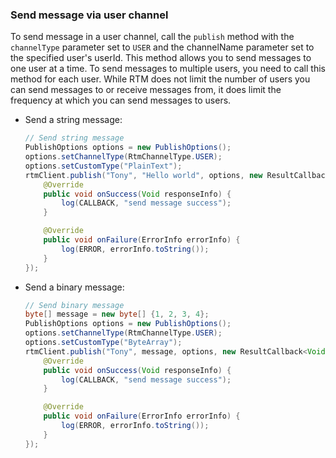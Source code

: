 <PlatformWrapper platform="android">

### Send message via user channel

To send message in a user channel, call the `publish` method with the `channelType` parameter set to `USER` and the channelName parameter set to the specified user's userId. This method allows you to send messages to one user at a time. To send messages to multiple users, you need to call this method for each user. While RTM does not limit the number of users you can send messages to or receive messages from, it does limit the frequency at which you can send messages to users.

- Send a string message:

    ```java
    // Send string message
    PublishOptions options = new PublishOptions();
    options.setChannelType(RtmChannelType.USER);
    options.setCustomType("PlainText");
    rtmClient.publish("Tony", "Hello world", options, new ResultCallback<Void>() {
        @Override
        public void onSuccess(Void responseInfo) {
            log(CALLBACK, "send message success");
        }

        @Override
        public void onFailure(ErrorInfo errorInfo) {
            log(ERROR, errorInfo.toString());
        }
    });
    ```

- Send a binary message:

    ```java
    // Send binary message
    byte[] message = new byte[] {1, 2, 3, 4};
    PublishOptions options = new PublishOptions();
    options.setChannelType(RtmChannelType.USER);
    options.setCustomType("ByteArray");
    rtmClient.publish("Tony", message, options, new ResultCallback<Void>() {
        @Override
        public void onSuccess(Void responseInfo) {
            log(CALLBACK, "send message success");
        }

        @Override
        public void onFailure(ErrorInfo errorInfo) {
            log(ERROR, errorInfo.toString());
        }
    });
    ```

</PlatformWrapper>
